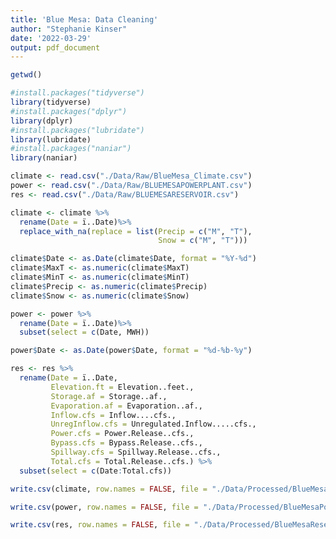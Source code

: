 ```yaml
---
title: 'Blue Mesa: Data Cleaning'
author: "Stephanie Kinser"
date: '2022-03-29'
output: pdf_document
---
```


```r
getwd()

#install.packages("tidyverse")
library(tidyverse)
#install.packages("dplyr")
library(dplyr)
#install.packages("lubridate")
library(lubridate)
#install.packages("naniar")
library(naniar)


```

```r

climate <- read.csv("./Data/Raw/BlueMesa_Climate.csv")
power <- read.csv("./Data/Raw/BLUEMESAPOWERPLANT.csv")
res <- read.csv("./Data/Raw/BLUEMESARESERVOIR.csv")

```

```r

climate <- climate %>%
  rename(Date = ï..Date)%>%
  replace_with_na(replace = list(Precip = c("M", "T"),
                                 Snow = c("M", "T")))

climate$Date <- as.Date(climate$Date, format = "%Y-%d")
climate$MaxT <- as.numeric(climate$MaxT)
climate$MinT <- as.numeric(climate$MinT)
climate$Precip <- as.numeric(climate$Precip)
climate$Snow <- as.numeric(climate$Snow)
```

```r

power <- power %>%
  rename(Date = ï..Date)%>%
  subset(select = c(Date, MWH))

power$Date <- as.Date(power$Date, format = "%d-%b-%y")
```


```r

res <- res %>%
  rename(Date = ï..Date,
         Elevation.ft = Elevation..feet.,
         Storage.af = Storage..af.,
         Evaporation.af = Evaporation..af.,
         Inflow.cfs = Inflow....cfs.,
         UnregInflow.cfs = Unregulated.Inflow.....cfs.,
         Power.cfs = Power.Release..cfs.,
         Bypass.cfs = Bypass.Release..cfs.,
         Spillway.cfs = Spillway.Release..cfs.,
         Total.cfs = Total.Release..cfs.) %>%
  subset(select = c(Date:Total.cfs))
```
 
 
```r
write.csv(climate, row.names = FALSE, file = "./Data/Processed/BlueMesaClimate.csv")

write.csv(power, row.names = FALSE, file = "./Data/Processed/BlueMesaPower.csv")

write.csv(res, row.names = FALSE, file = "./Data/Processed/BlueMesaReservoir.csv")
```

 